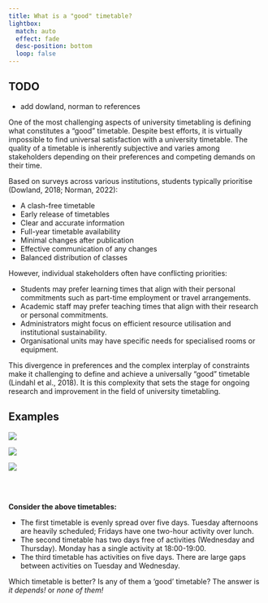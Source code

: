 ```yaml
---
title: What is a "good" timetable?
lightbox:
  match: auto
  effect: fade
  desc-position: bottom
  loop: false
---
```


:::{.callout-warning}
## TODO
* add dowland, norman to references
:::

One of the most challenging aspects of university timetabling is defining what constitutes a "good" timetable. Despite best efforts, it is virtually impossible to find universal satisfaction with a university timetable. The quality of a timetable is inherently subjective and varies among stakeholders depending on their preferences and competing demands on their time.

Based on surveys across various institutions, students typically prioritise (Dowland, 2018; Norman, 2022):

* A clash-free timetable
* Early release of timetables
* Clear and accurate information
* Full-year timetable availability
* Minimal changes after publication
* Effective communication of any changes
* Balanced distribution of classes

However, individual stakeholders often have conflicting priorities:

* Students may prefer learning times that align with their personal commitments such as part-time employment or travel arrangements.
* Academic staff may prefer teaching times that align with their research or personal commitments.
* Administrators might focus on efficient resource utilisation and institutional sustainability.
* Organisational units may have specific needs for specialised rooms or equipment.

This divergence in preferences and the complex interplay of constraints make it challenging to define and achieve a universally "good" timetable (Lindahl et al., 2018). It is this complexity that sets the stage for ongoing research and improvement in the field of university timetabling.

## Examples

![](./images/timetable-week-full.png){.gallery-image group="gallery" description="Evenly spread over 5 days.  Tuesday afternoons are heavily scheduled; Fridays have one two-hour activity over lunch."}

![](./images/timetable-week-mixed.png){.gallery-image group="gallery" description="Two days free of activity (Wednesday and Thursday).  Monday has a single activity at 18:00-19:00"}

![](./images/timetable-week-ns.png){.gallery-image group="gallery" description="Activities on five days.  There are large gaps between activities on Tuesday and Wednesday."}

<br> <br>

**Consider the above timetables:**

-   The first timetable is evenly spread over five days. Tuesday afternoons are heavily scheduled; Fridays have one two-hour activity over lunch.
-   The second timetable has two days free of activities (Wednesday and Thursday). Monday has a single activity at 18:00-19:00.
-   The third timetable has activities on five days. There are large gaps between activities on Tuesday and Wednesday.

Which timetable is better? Is any of them a 'good' timetable? The answer is *it depends!* or *none of them!*

